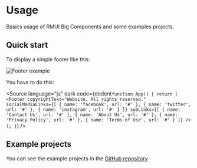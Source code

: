 
<Meta title="Docs/Usage" />

# Usage

Basics usage of RMUI Big Components and some examples projects.

## Quick start

To display a simple footer like this:

<img src="/images/footer_example.png" alt="Footer example" class="center" />

You have to do this:

<Source
    language="js"
    dark
    code={dedent`
        function App() {
            return (
                <Footer
                    copyrightText="Website. All rights reserved."
                    socialMediaLinks={[
                        { name: 'facebook', url: '#' },
                        { name: 'twitter', url: '#' },
                        { name: 'instagram', url: '#' }
                    ]}
                    subLinks={[
                        { name: 'Contact Us', url: '#' },
                        { name: 'About Us', url: '#' },
                        { name: 'Privacy Policy', url: '#' },
                        { name: 'Terms of Use', url: '#' }
                    ]}
                />
            );
        }
    `}
/>

## Example projects

You can see the example projects in the [GitHub repository](https://github.com/jpiazzal/rmui-bigcomponents/tree/main/examples)
